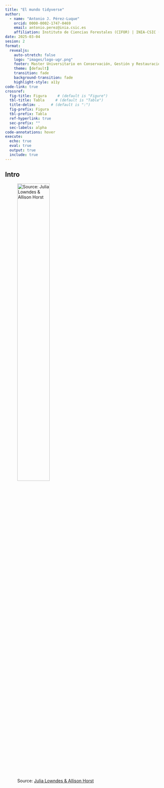 ```yaml
---
title: "El mundo tidyverse" 
author: 
  - name: "Antonio J. Pérez-Luque"
    orcid: 0000-0002-1747-0469
    email: antonio.perez@inia.csic.es
    affiliation: Instituto de Ciencias Forestales (CIFOR) | INIA-CSIC (Madrid)
date: 2025-03-04
sesion: 2
format: 
  revealjs:
    auto-stretch: false 
    logo: "images/logo-ugr.png"
    footer: Master Universitario en Conservación, Gestión y Restauración de la Biodiversidad
    theme: [default]
    transition: fade
    background-transition: fade
    highlight-style: a11y
code-link: true
crossref:
  fig-title: Figura     # (default is "Figure")
  tbl-title: Tabla     # (default is "Table")
  title-delim: .     # (default is ":")
  fig-prefix: Figura
  tbl-prefix: Tabla
  ref-hyperlink: true
  sec-prefix: ""
  sec-labels: alpha
code-annotations: hover
execute:
  echo: true     
  eval: true     
  output: true   
  include: true
---
```


## Intro

![Source: [Julia Lowndes & Allison Horst](https://openscapes.org/blog/2020-10-12-tidy-data/)](images/tidy_intro.jpg){fig-align="center" width=50%}


